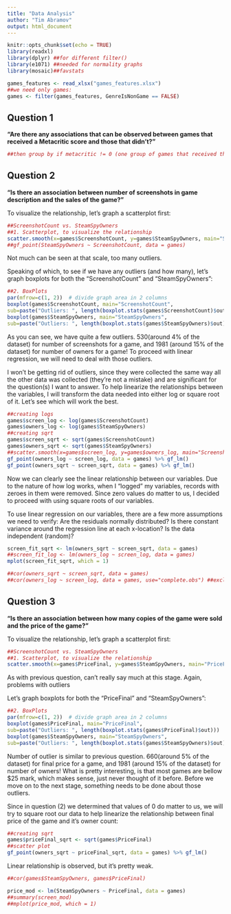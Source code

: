 ```yaml
---
title: "Data Analysis"
author: "Tim Abramov"
output: html_document
---
```


```r
knitr::opts_chunk$set(echo = TRUE)
library(readxl)
library(dplyr) ##for different filter()
library(e1071) ##needed for normality graphs
library(mosaic)##favstats

games_features <- read_xlsx("games_features.xlsx")
##we need only games:
games <- filter(games_features, GenreIsNonGame == FALSE)
```

## Question 1
__"Are there any associations that can be observed between games that received a Metacritic score and those that didn't?"__
```r
##then group by if metacritic != 0 (one group of games that received the score, and one that didn't)

```


## Question 2
__"Is there an association between number of screenshots in game description and the sales of the game?"__

To visualize the relationship, let's graph a scatterplot first:
```r
##ScreenshotCount vs. SteamSpyOwners
##1. Scatterplot, to visualize the relationship
scatter.smooth(x=games$ScreenshotCount, y=games$SteamSpyOwners, main="ScreenshotCount ~ SteamSpyOwners")
##gf_point(SteamSpyOwners ~ ScreenshotCount, data = games)
```

Not much can be seen at that scale, too many outliers. 

Speaking of which, to see if we have any outliers (and how many), let's graph boxplots for both the "ScreenshotCount" and "SteamSpyOwners":
```r
##2. BoxPlots
par(mfrow=c(1, 2))  # divide graph area in 2 columns
boxplot(games$ScreenshotCount, main="ScreenshotCount",
sub=paste("Outliers: ", length(boxplot.stats(games$ScreenshotCount)$out)))  # box plot for ScreenshotCount
boxplot(games$SteamSpyOwners, main="SteamSpyOwners",
sub=paste("Outliers: ", length(boxplot.stats(games$SteamSpyOwners)$out)))  # box plot for SteamSpyOwners
```

As you can see, we have quite a few outliers. 530(around 4% of the dataset) for number of screenshots for a game, and 1981 (around 15% of the dataset) for number of owners for a game! To proceed with linear regression, we will need to deal with those outliers.

I won't be getting rid of outliers, since they were collected the same way all the other data was collected (they're not a mistake) and are significant for the question(s) I want to answer. To help linearize the relationships between the variables, I will transform the data needed into either log or square root of it. Let's see which will work the best.

```r
##creating logs
games$screen_log <- log(games$ScreenshotCount)
games$owners_log <- log(games$SteamSpyOwners)
##creating sqrt
games$screen_sqrt <- sqrt(games$ScreenshotCount)
games$owners_sqrt <- sqrt(games$SteamSpyOwners)
##scatter.smooth(x=games$screen_log, y=games$owners_log, main="ScreenshotCount ~ SteamSpyOwners(logs)")
gf_point(owners_log ~ screen_log, data = games) %>% gf_lm()
gf_point(owners_sqrt ~ screen_sqrt, data = games) %>% gf_lm() 
```

Now we can clearly see the linear relationship between our variables. Due to the nature of how log works, when I "logged" my variables, records with zeroes in them were removed. Since zero values do matter to us, I decided to proceed with using square roots of our variables.

To use linear regression on our variables, there are a few more assumptions we need to verify:
Are the residuals normally distributed?
Is there constant variance around the regression line at each x-location?
Is the data independent (random)?

```r
screen_fit_sqrt <- lm(owners_sqrt ~ screen_sqrt, data = games)
##screen_fit_log <- lm(owners_log ~ screen_log, data = games)
mplot(screen_fit_sqrt, which = 1)
```

```r
##cor(owners_sqrt ~ screen_sqrt, data = games)
##cor(owners_log ~ screen_log, data = games, use="complete.obs") ##excluding the NA values
```







## Question 3
__"Is there an association between how many copies of the game were sold and the price of the game?"__

To visualize the relationship, let's graph a scatterplot first:

```r
##ScreenshotCount vs. SteamSpyOwners
##1. Scatterplot, to visualize the relationship
scatter.smooth(x=games$PriceFinal, y=games$SteamSpyOwners, main="PriceFinal ~ SteamSpyOwners")
```

As with previous question, can't really say much at this stage. Again, problems with outliers

Let's graph boxplots for both the "PriceFinal" and "SteamSpyOwners":
```r
##2. BoxPlots
par(mfrow=c(1, 2))  # divide graph area in 2 columns
boxplot(games$PriceFinal, main="PriceFinal",
sub=paste("Outliers: ", length(boxplot.stats(games$PriceFinal)$out)))  # box plot for ScreenshotCount
boxplot(games$SteamSpyOwners, main="SteamSpyOwners",
sub=paste("Outliers: ", length(boxplot.stats(games$SteamSpyOwners)$out)))  # box plot for SteamSpyOwners
```

Number of outlier is similar to previous question. 660(around 5% of the dataset) for final price for a game, and 1981 (around 15% of the dataset) for number of owners! What is pretty interesting, is that most games are bellow $25 mark, which makes sense, just never thought of it before. Before we move on to the next stage, something needs to be done about those outliers.


Since in question (2) we determined that values of 0 do matter to us, we will try to square root our data to help linearize the relationship between final price of the game and it's owner count:

```r
##creating sqrt
games$priceFinal_sqrt <- sqrt(games$PriceFinal)
##scatter plot
gf_point(owners_sqrt ~ priceFinal_sqrt, data = games) %>% gf_lm() 
```

Linear relationship is observed, but it's pretty weak.
```r
##cor(games$SteamSpyOwners, games$PriceFinal)
```



```r
price_mod <- lm(SteamSpyOwners ~ PriceFinal, data = games)
##summary(screen_mod)
##mplot(price_mod, which = 1)
```




